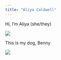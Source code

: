 ```yaml
---
title: "Aliya Caldwell"
---
```


Hi, I'm Aliya (she/they)

![](files/me.jpg)





This is my dog, Benny

![](files/benny.jpg)

   
   
   
   